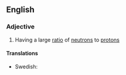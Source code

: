 ==English==

===Adjective===
{{en-adj|head=[[neutron]]-[[rich]]|er|more}}

# {{context|physics|of a nucleus or isotope}} Having a large [[ratio]] of [[neutron]]s to [[proton]]s

====Translations====
{{trans-top|having a large ratio of neutrons to protons}}
* Swedish: {{t-|sv|neutronrik}}
{{trans-mid}}
{{trans-bottom}}